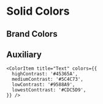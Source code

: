 
<Meta title="Docs/Colors" />

# Solid Colors

<style>
  {`
.colors{
  
}
`}
</style>

<div className="colors">
  <h2>Brand Colors</h2>
  <ColorPalette className="group_Colors">
    <ColorItem title="red" colors={['#EC6D75']} />
    <ColorItem title="purple" colors={['#9B9AD6']} />
    <ColorItem title="yellow" colors={['#FFCE3E']} />
    <ColorItem title="dark" colors={['#422D5F']} />
    <ColorItem title="light" colors={['#FAF7F3']} />
  </ColorPalette>

<h2>Auxiliary</h2>
<ColorPalette className="group_Colors">
  <ColorItem title="white" colors={['#FFFFFF']} />
  <ColorItem title="white dark mode" colors={['#735D93']} />
  <ColorItem title="blue" colors={['#48B6E5']} />
</ColorPalette>

  <ColorPalette className="group_Colors">
  
    <ColorItem title="Text" colors={{
      highContrast: '#45365A',
      mediumContrast: '#5C4C73',
      lowContrast: '#9588A9',
      lowestConttrast: '#CDC5D9',
    }} />
  
  </ColorPalette>
</div>

